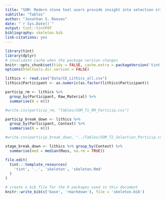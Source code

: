 ```yaml
---
title: "SOM: Modern stone tool users provide insight into selection criteria of cutting tools"
subtitle: "Tables"
author: "Jonathan S. Reeves"
date: "`r Sys.Date()`"
output: tint::tintPdf
bibliography: skeleton.bib
link-citations: yes
---
```


```r
library(tint)
library(dplyr)
# invalidate cache when the package version changes
knitr::opts_chunk$set(tidy = FALSE, cache.extra = packageVersion('tint'))
options(htmltools.dir.version = FALSE)
```

```r

lithics <- read.csv("Data/CE_Lithics_all.csv")
lithics$Participant <- as.numeric(as.factor(lithics$Participant))

```

```r

particip_rm <- lithics %>% 
  group_by(Participant, Raw_Material) %>%
  summarise(N = n())

#write.csv(particip_rm, "Tables/SOM_T1_RM_Particip.csv")

```

```r

particip_break_down <- lithics %>% 
  group_by(Participant, Context) %>%
  summarise(N = n())

#write.csv(particip_break_down, "../Tables/SOM_T2_Selection_Particip.csv")

```


```r
stage_break_down <- lithics %>% group_by(Context) %>%
  summarise(med = median(Mass, na.rm = TRUE))
```

```r
file.edit(
  tint:::template_resources(
    'tint', '..', 'skeleton', 'skeleton.Rmd'
  )
)
```

```r
# create a bib file for the R packages used in this document
knitr::write_bib(c('base', 'rmarkdown'), file = 'skeleton.bib')
```

